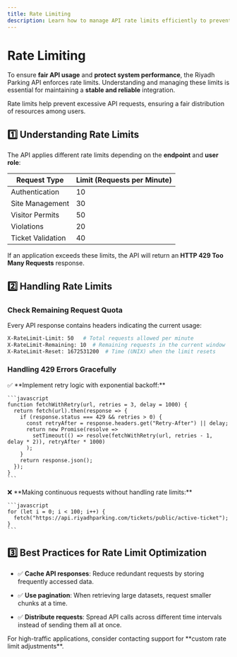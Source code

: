 ```yaml
---
title: Rate Limiting
description: Learn how to manage API rate limits efficiently to prevent abuse and ensure fair usage.
---
```


# Rate Limiting

To ensure **fair API usage** and **protect system performance**, the Riyadh Parking API enforces rate limits. Understanding and managing these limits is essential for maintaining a **stable and reliable** integration.

<Info>
  Rate limits help prevent excessive API requests, ensuring a fair distribution of resources among users.
</Info>

## 1️⃣ Understanding Rate Limits

The API applies different rate limits depending on the **endpoint** and **user role**:

| Request Type      | Limit (Requests per Minute) |
| ----------------- | --------------------------- |
| Authentication    | 10                          |
| Site Management   | 30                          |
| Visitor Permits   | 50                          |
| Violations        | 20                          |
| Ticket Validation | 40                          |

If an application exceeds these limits, the API will return an **HTTP 429 Too Many Requests** response.

## 2️⃣ Handling Rate Limits

### **Check Remaining Request Quota**

Every API response contains headers indicating the current usage:

```bash
X-RateLimit-Limit: 50   # Total requests allowed per minute
X-RateLimit-Remaining: 10  # Remaining requests in the current window
X-RateLimit-Reset: 1672531200  # Time (UNIX) when the limit resets
```

### **Handling 429 Errors Gracefully**

<Tabs>
  <Tab title="Good Example">
    ✅ **Implement retry logic with exponential backoff:**

    ```javascript
    function fetchWithRetry(url, retries = 3, delay = 1000) {
      return fetch(url).then(response => {
        if (response.status === 429 && retries > 0) {
          const retryAfter = response.headers.get("Retry-After") || delay;
          return new Promise(resolve => 
            setTimeout(() => resolve(fetchWithRetry(url, retries - 1, delay * 2)), retryAfter * 1000)
          );
        }
        return response.json();
      });
    }
    ```
  </Tab>

  <Tab title="Bad Example">
    ❌ **Making continuous requests without handling rate limits:**

    ```javascript
    for (let i = 0; i < 100; i++) {
      fetch("https://api.riyadhparking.com/tickets/public/active-ticket");
    }
    ```
  </Tab>
</Tabs>

## 3️⃣ Best Practices for Rate Limit Optimization

* ✅ **Cache API responses**: Reduce redundant requests by storing frequently accessed data.

* ✅ **Use pagination**: When retrieving large datasets, request smaller chunks at a time.

* ✅ **Distribute requests**: Spread API calls across different time intervals instead of sending them all at once.

<Tip>
  For high-traffic applications, consider contacting support for **custom rate limit adjustments**.
</Tip>